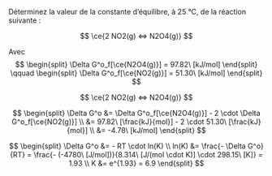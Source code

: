 ::: {.Exercise data-latex=""}

Déterminez la valeur de la constante d'équilibre, à 25 °C, de la réaction suivante : 

$$
\ce{2 NO2(g) <=> N2O4(g)}
$$

Avec 
$$
\begin{split}
\Delta G^o_f[\ce{N2O4(g)}] = 97.82\ [kJ/mol]
\end{split}
\qquad
\begin{split}
\Delta G^o_f[\ce{NO2(g)}] = 51.30\ [kJ/mol]
\end{split}
$$

\vspace{\stretch{1}}

:::

::: {.Answer data-latex=""}

$$
\ce{2 NO2(g) <=> N2O4(g)}
$$

$$
\begin{split}
\Delta G^o &= \Delta G^o_f[\ce{N2O4(g)}] - 2 \cdot \Delta G^o_f[\ce{NO2(g)}] \\
&= 97.82\ [\frac{kJ}{mol}] - 2 \cdot 51.30\ [\frac{kJ}{mol}] \\
&= -4.78\ [kJ/mol]
\end{split}
$$

$$
\begin{split}
\Delta G^o &= - RT \cdot ln(K) \\
ln(K) &= \frac{- \Delta G^o}{RT} = \frac{- (-4780\ [J/mol])}{8.314\ [J/(mol \cdot K)] \cdot 298.15\ [K]} = 1.93 \\
K &= e^{1.93} = 6.9
\end{split}
$$

:::
